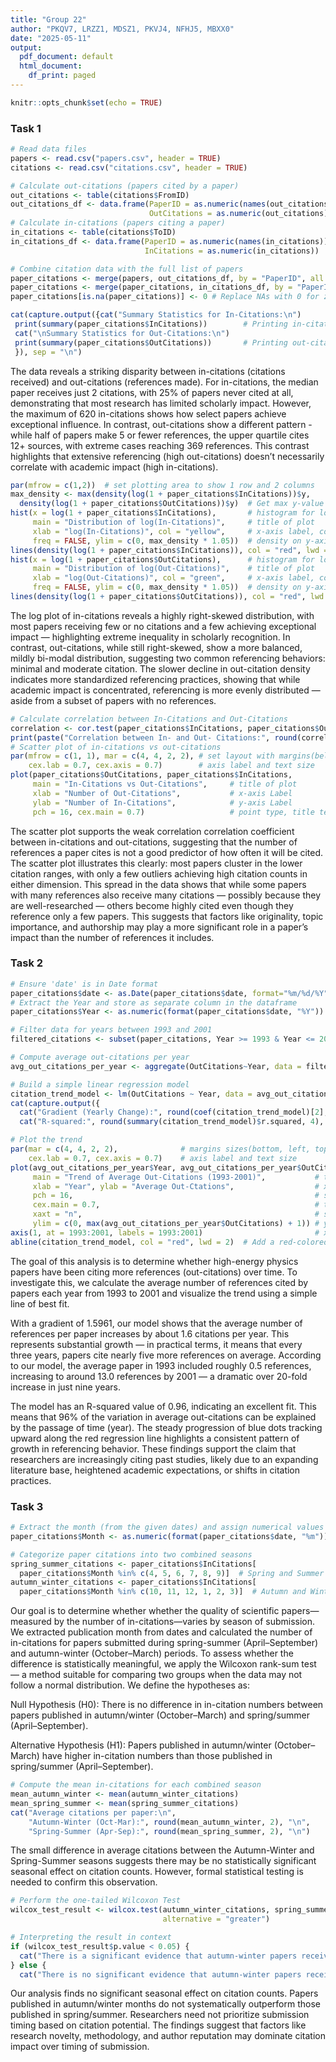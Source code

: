 ---
title: "Group 22"
author: "PKQV7, LRZZ1, MDSZ1, PKVJ4, NFHJ5, MBXX0"
date: "2025-05-11"
output:
  pdf_document: default
  html_document:
    df_print: paged
---

```{r setup, include=FALSE}
knitr::opts_chunk$set(echo = TRUE)
```

### Task 1
```{r question 1 part i, fig.width=8, fig.height=4}
# Read data files
papers <- read.csv("papers.csv", header = TRUE)
citations <- read.csv("citations.csv", header = TRUE)

# Calculate out-citations (papers cited by a paper)
out_citations <- table(citations$FromID)
out_citations_df <- data.frame(PaperID = as.numeric(names(out_citations)), 
                               OutCitations = as.numeric(out_citations))
# Calculate in-citations (papers citing a paper)
in_citations <- table(citations$ToID)
in_citations_df <- data.frame(PaperID = as.numeric(names(in_citations)), 
                              InCitations = as.numeric(in_citations))

# Combine citation data with the full list of papers
paper_citations <- merge(papers, out_citations_df, by = "PaperID", all.x = TRUE)
paper_citations <- merge(paper_citations, in_citations_df, by = "PaperID", all.x = TRUE)
paper_citations[is.na(paper_citations)] <- 0 # Replace NAs with 0 for zero citation

cat(capture.output({cat("Summary Statistics for In-Citations:\n")
 print(summary(paper_citations$InCitations))        # Printing in-citation statistics
 cat("\nSummary Statistics for Out-Citations:\n") 
 print(summary(paper_citations$OutCitations))       # Printing out-citation statistics
 }), sep = "\n")
```

The data reveals a striking disparity between in-citations (citations received) and out-citations (references made). For in-citations, the median paper receives just 2 citations, with 25% of papers never cited at all, demonstrating that most research has limited scholarly impact. However, the maximum of 620 in-citations shows how select papers achieve exceptional influence. In contrast, out-citations show a different pattern - while half of papers make 5 or fewer references, the upper quartile cites 12+ sources, with extreme cases reaching 369 references. This contrast highlights that extensive referencing (high out-citations) doesn't necessarily correlate with academic impact (high in-citations).

```{r question 1 part ii, fig.width = 8, fig.height = 3.5}
par(mfrow = c(1,2))  # set plotting area to show 1 row and 2 columns
max_density <- max(density(log(1 + paper_citations$InCitations))$y,
  density(log(1 + paper_citations$OutCitations))$y)  # Get max y-value from density plots
hist(x = log(1 + paper_citations$InCitations),       # histogram for log(in-citations)
     main = "Distribution of log(In-Citations)",     # title of plot
     xlab = "log(In-Citations)", col = "yellow",     # x-axis label, color of bars
     freq = FALSE, ylim = c(0, max_density * 1.05))  # density on y-axis
lines(density(log(1 + paper_citations$InCitations)), col = "red", lwd = 2) # density line
hist(x = log(1 + paper_citations$OutCitations),      # histogram for log(out-citations)
     main = "Distribution of log(Out-Citations)",    # title of plot
     xlab = "log(Out-Citations)", col = "green",     # x-axis label, color of bars
     freq = FALSE, ylim = c(0, max_density * 1.05))  # density on y-axis
lines(density(log(1 + paper_citations$OutCitations)), col = "red", lwd = 2) # density line
```

The log plot of in-citations reveals a highly right-skewed distribution, with most papers receiving few or no citations and a few achieving exceptional impact — highlighting extreme inequality in scholarly recognition. In contrast, out-citations, while still right-skewed, show a more balanced, mildly bi-modal distribution, suggesting two common referencing behaviors: minimal and moderate citation. The slower decline in out-citation density indicates more standardized referencing practices, showing that while academic impact is concentrated, referencing is more evenly distributed — aside from a subset of papers with no references.

```{r question 1 part iii, fig.width = 6, fig.height = 4}
# Calculate correlation between In-Citations and Out-Citations
correlation <- cor.test(paper_citations$InCitations, paper_citations$OutCitations)
print(paste("Correlation between In- and Out- Citations:", round(correlation$estimate, 2)))
# Scatter plot of in-citations vs out-citations
par(mfrow = c(1, 1), mar = c(4, 4, 2, 2), # set layout with margins(below, left, top, right)
    cex.lab = 0.7, cex.axis = 0.7)        # axis label and text size
plot(paper_citations$OutCitations, paper_citations$InCitations, 
     main = "In-Citations vs Out-Citations",     # title of plot
     xlab = "Number of Out-Citations",           # x-axis Label    
     ylab = "Number of In-Citations",            # y-axis Label
     pch = 16, cex.main = 0.7)                   # point type, title text-size
```

The scatter plot supports the weak correlation correlation coefficient between in-citations and out-citations, suggesting that the number of references a paper cites is not a good predictor of how often it will be cited. The scatter plot illustrates this clearly: most papers cluster in the lower citation ranges, with only a few outliers achieving high citation counts in either dimension. This spread in the data shows that while some papers with many references also receive many citations — possibly because they are well-researched — others become highly cited even though they reference only a few papers. This suggests that factors like originality, topic importance, and authorship may play a more significant role in a paper's impact than the number of references it includes.

### Task 2
```{r question 2, fig.width=6, fig.height=4}
# Ensure 'date' is in Date format
paper_citations$date <- as.Date(paper_citations$date, format="%m/%d/%Y")
# Extract the Year and store as separate column in the dataframe
paper_citations$Year <- as.numeric(format(paper_citations$date, "%Y"))

# Filter data for years between 1993 and 2001
filtered_citations <- subset(paper_citations, Year >= 1993 & Year <= 2001)

# Compute average out-citations per year
avg_out_citations_per_year <- aggregate(OutCitations~Year, data = filtered_citations, mean)

# Build a simple linear regression model
citation_trend_model <- lm(OutCitations ~ Year, data = avg_out_citations_per_year)
cat(capture.output({
  cat("Gradient (Yearly Change):", round(coef(citation_trend_model)[2], 4), "\n")
  cat("R-squared:", round(summary(citation_trend_model)$r.squared, 4), "\n")}), sep = "\n")

# Plot the trend
par(mar = c(4, 4, 2, 2),              # margins sizes(bottom, left, top, right)
    cex.lab = 0.7, cex.axis = 0.7)    # axis label and text size
plot(avg_out_citations_per_year$Year, avg_out_citations_per_year$OutCitations, 
     main = "Trend of Average Out-Citations (1993-2001)",           # title of plot
     xlab = "Year", ylab = "Average Out-Ctations",                  # x and y axis labels
     pch = 16,                                                      # solid circle points
     cex.main = 0.7,                                                # title size
     xaxt = "n",                                                    # suppress x-axis ticks
     ylim = c(0, max(avg_out_citations_per_year$OutCitations) + 1)) # y-axis limits
axis(1, at = 1993:2001, labels = 1993:2001)                         # x-axis limits
abline(citation_trend_model, col = "red", lwd = 2)  # Add a red-colored regression line
```

The goal of this analysis is to determine whether high-energy physics papers have been citing more references (out-citations) over time. To investigate this, we calculate the average number of references cited by papers each year from 1993 to 2001 and visualize the trend using a simple line of best fit.

With a gradient of 1.5961, our model shows that the average number of references per paper increases by about 1.6 citations per year. This represents substantial growth — in practical terms, it means that every three years, papers cite nearly five more references on average. According to our model, the average paper in 1993 included roughly 0.5 references, increasing to around 13.0 references by 2001 — a dramatic over 20-fold increase in just nine years.

The model has an R-squared value of 0.96, indicating an excellent fit. This means that 96% of the variation in average out-citations can be explained by the passage of time (year). The steady progression of blue dots tracking upward along the red regression line highlights a consistent pattern of growth in referencing behavior. These findings support the claim that researchers are increasingly citing past studies, likely due to an expanding literature base, heightened academic expectations, or shifts in citation practices.

### Task 3
```{r question 3}
# Extract the month (from the given dates) and assign numerical values (1 to 12)
paper_citations$Month <- as.numeric(format(paper_citations$date, "%m"))

# Categorize paper citations into two combined seasons
spring_summer_citations <- paper_citations$InCitations[
  paper_citations$Month %in% c(4, 5, 6, 7, 8, 9)]  # Spring and Summer months
autumn_winter_citations <- paper_citations$InCitations[
  paper_citations$Month %in% c(10, 11, 12, 1, 2, 3)]  # Autumn and Winter months
```

Our goal is to determine whether whether the quality of scientific papers—measured by the number of in-citations—varies by season of submission. We extracted publication month from dates and calculated the number of in-citations for papers submitted during spring-summer (April–September) and autumn-winter (October–March) periods. To assess whether the difference is statistically meaningful, we apply the Wilcoxon rank-sum test — a method suitable for comparing two groups when the data may not follow a normal distribution.
We define the hypotheses as:

Null Hypothesis (H0): There is no difference in in-citation numbers between papers published in autumn/winter (October–March) and spring/summer (April–September).

Alternative Hypothesis (H1): Papers published in autumn/winter (October–March) have higher in-citation numbers than those published in spring/summer (April–September).

```{r question 3 part ii}
# Compute the mean in-citations for each combined season
mean_autumn_winter <- mean(autumn_winter_citations)
mean_spring_summer <- mean(spring_summer_citations)
cat("Average citations per paper:\n",
    "Autumn-Winter (Oct-Mar):", round(mean_autumn_winter, 2), "\n",
    "Spring-Summer (Apr-Sep):", round(mean_spring_summer, 2), "\n")
```

The small difference in average citations between the Autumn-Winter and Spring-Summer seasons suggests there may be no statistically significant seasonal effect on citation counts. However, formal statistical testing is needed to confirm this observation.

```{r question 3 part iii}
# Perform the one-tailed Wilcoxon Test
wilcox_test_result <- wilcox.test(autumn_winter_citations, spring_summer_citations, 
                                  alternative = "greater")

# Interpreting the result in context
if (wilcox_test_result$p.value < 0.05) {
  cat("There is a significant evidence that autumn-winter papers receive more citations")
} else {
  cat("There is no significant evidence that autumn-winter papers receive more citations")}
```

Our analysis finds no significant seasonal effect on citation counts. Papers published in autumn/winter months do not systematically outperform those published in spring/summer. Researchers need not prioritize submission timing based on citation potential. The findings suggest that factors like research novelty, methodology, and author reputation may dominate citation impact over timing of submission.